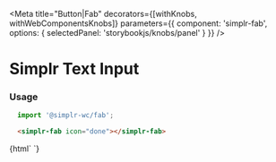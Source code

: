 
<Meta
  title="Button|Fab"
  decorators={[withKnobs, withWebComponentsKnobs]}
  parameters={{ component: 'simplr-fab', options: { selectedPanel: 'storybookjs/knobs/panel' } }}
/>

# Simplr Text Input

### Usage

```js
  import '@simplr-wc/fab';
```

```html
  <simplr-fab icon="done"></simplr-fab>
```


<Story name="Simplr Text Input">
  {html`
    <simplr-fab icon="done"></simplr-fab>
  `}
</Story>

<Props of="simplr-fab" />
